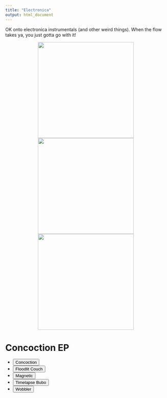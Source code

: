 ```yaml
---
title: "Electronica"
output: html_document
---
```


OK onto electronica instrumentals (and other weird things). When the flow takes ya, you just gotta go with it!

<p align="center">
  <img src="./images/conteschlosscover.jpg" width = "300"/> <img src="./images/ely.jpg" width="300"/> <img src="./images/keys1.jpg" width = "300"/>
</p>
  
<head>
<meta charset="UTF-8">
<title>Audio Player with a playlist | Able Player Demos</title>
<link rel="stylesheet" href="demos.css" type="text/css">

<!-- Dependencies -->
<script src="//ajax.googleapis.com/ajax/libs/jquery/3.5.0/jquery.min.js"></script>
<script src="//cdn.jsdelivr.net/npm/js-cookie@3.0.1/dist/js.cookie.min.js"></script>

<!-- Able Player CSS -->
<link rel="stylesheet" href="./build/ableplayer.min.css" type="text/css"/>

<!-- Able Player JavaScript -->
<script src="./build/ableplayer.js"></script>

</head>

<body>
		<!--<header>
		<div class="title">Able Player Demos</div>
	</header> 
	<nav>
		<ul>
			<li><a href="index.html">More demos</a></li>
			<li><a href="https://ableplayer.github.io/ableplayer">Able Player Home</a></li>
		</ul>
	</nav> -->
	<main>
		<h1>Concoction EP</h1>

		<!-- use the following markup for each media element -->
		<audio id="audio1" width="480" preload="auto" data-able-player data-skin="2020" loop>
			<!-- source elements are optional when there's a playlist. -->
			<!-- If ommitted, they will be constructed from the first playlist item -->
		</audio>

		<!-- use the following markup for each playlist -->
		<!-- an AblePlayer playlist is any <ul> with class="able-playlist" -->
		<!-- The value of data-player must match the id of the media element -->
		<!-- Add data-embedded to embed the playlist into the media player -->
		<!-- see documentation for additional details about markup -->
		<ul class="able-playlist" data-player="audio1" data-embedded>
			<li data-poster="./images/Feel Good-2.png">
				<span class="able-source"
					data-type="audio/wav"
					data-src="./media/concoction.wav"></span>
				<button>Concoction</button>
			</li>
			<li>
				<span class="able-source"
					data-type="audio/wav"
					data-src="./media/floodlitcouch.wav"></span>
				<button>Floodlit Couch</button>
			</li>
			<li>
				<span class="able-source"
					data-type="audio/wav"
					data-src="./media/magnetic.wav"></span>
				<button lang="fr">Magnetic</button>
			</li>
			<li>
				<span class="able-source"
					data-type="audio/wav"
					data-src="./media/timelapsebubo.wav"></span>
				<button>Timelapse Bubo</button>
			</li>
			<li>
				<span class="able-source"
					data-type="audio/wav"
					data-src="./media/wobbler.wav"></span>
				<button>Wobbler</button>
			</li>
		</ul>
	</main>
</body>



